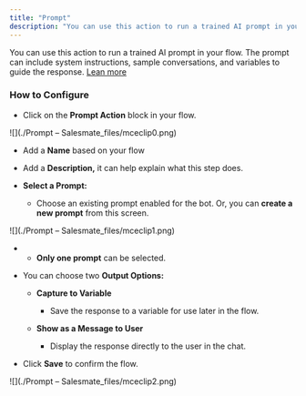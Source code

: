 ```yaml
---
title: "Prompt"
description: "You can use this action to run a trained AI prompt in your flow. The prompt can include system instructions, sample conversations, and variables to gu..."
---
```


You can use this action to run a trained AI prompt in your flow. The prompt can include system instructions, sample conversations, and variables to guide the response. [Lean more](https://support.salesmate.io/hc/en-us/articles/45878724921369)

### How to Configure

*   Click on the **Prompt Action** block in your flow.
    

![](./Prompt – Salesmate_files/mceclip0.png)

*   Add a **Name** based on your flow
    
*   Add a **Description,** it can help explain what this step does.
    
*   **Select a Prompt:**
    
    *   Choose an existing prompt enabled for the bot. Or, you can **create a new prompt** from this screen.
        

![](./Prompt – Salesmate_files/mceclip1.png)

*   *   **Only one prompt** can be selected.
        
*   You can choose two **Output Options:**
    
    *   **Capture to Variable**
        
        *   Save the response to a variable for use later in the flow.
            
    *   **Show as a Message to User**
        
        *   Display the response directly to the user in the chat.
            

*   Click **Save** to confirm the flow.
    

![](./Prompt – Salesmate_files/mceclip2.png)